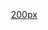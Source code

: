 <br />
<div style = "padding: 0.6em 1em 0em 2em;">
[[file:Markup_logo.svg|200px]]
</div>
{{intro to tabs
| number   = 1
| title    = 編輯頁面
| subtitle = 讓我們查閱一些原始碼
}}
{{intro to tabs
| number   = 2
| title    = 格式
| subtitle = 維持簡潔
}}
{{intro to tabs
| number   = 3
| title    = 內部連結
| subtitle = 將兩個頁面連結在一起
}}
{{intro to tabs
| number   = 4
| title    = 儲存您的編輯
| subtitle = 參與編輯
}}
{{intro to tabs
| number   = 5
| title    = 創建新條目
| subtitle = 草擬並建立一個頁面
}}
{{intro to tabs
| number   = 6
| title    = 總結
| subtitle = 回顧您所學到的技巧
}}
<br />